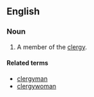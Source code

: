 ==English==

===Noun===
{{en-noun|pl2=clergypeople}}

# A member of the [[clergy]].

====Related terms====
*[[clergyman]]
*[[clergywoman]]